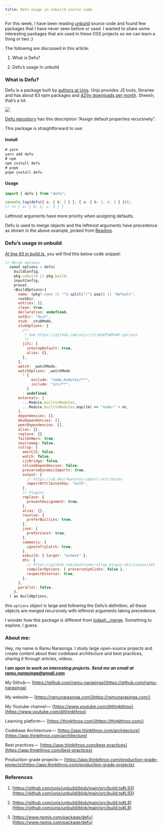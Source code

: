 ```yaml
---
title: Defu usage in unbuild source code.
---
```


For this week, I have been reading [unbuild](https://github.com/unjs/unbuild) source code and found few packages that I have never seen before or used. I wanted to share some interesting packages that are used in these OSS projects so we can learn a thing or two ;)

The following are discussed in this article:

1. What is Defu?
    
2. Defu’s usage in unbuild
    

### What is Defu?

Defu is a package built by [authors at Unjs](https://github.com/unjs). Unjs provides JS tools, libraries and has about 63 npm packages and [421m downloads per month](https://unjs.io/packages?q=&order=1&orderBy=title). Sheesh, that’s a lot.

![](https://cdn-images-1.medium.com/max/1600/1*AmoWOAIoUQj1n4jby_uhRg.png)

[Defu repository](https://github.com/unjs/defu#readme) has this description “Assign default properties recursively”.

This package is straightforward to use:

#### Install

```js
# yarn
yarn add defu
# npm
npm install defu
# pnpm
pnpm install defu
```

#### Usage

```js
import { defu } from "defu";

console.log(defu({ a: { b: 2 } }, { a: { b: 1, c: 3 } }));
// => { a: { b: 2, c: 3 } }
```

Leftmost arguments have more priority when assigning defaults.

Defu is used to merge objects and the leftmost arguments have precedence as shown in the above example, picked from [Readme](https://github.com/unjs/defu?tab=readme-ov-file#usage).

### Defu’s usage in unbuild

[At line 93 in build.ts](https://github.com/unjs/unbuild/blob/main/src/build.ts#L93), you will find this below code snippet:

```js
// Merge options
  const options = defu(
    buildConfig,
    pkg.unbuild || pkg.build,
    inputConfig,
    preset,
    <BuildOptions>{
      name: (pkg?.name || "").split("/").pop() || "default",
      rootDir,
      entries: [],
      clean: true,
      declaration: undefined,
      outDir: "dist",
      stub: _stubMode,
      stubOptions: {
        /**
         * See https://github.com/unjs/jiti#%EF%B8%8F-options
         */
        jiti: {
          interopDefault: true,
          alias: {},
        },
      },
      watch: _watchMode,
      watchOptions: _watchMode
        ? {
            exclude: "node_modules/**",
            include: "src/**",
          }
        : undefined,
      externals: [
        ...Module.builtinModules,
        ...Module.builtinModules.map((m) => "node:" + m),
      ],
      dependencies: [],
      devDependencies: [],
      peerDependencies: [],
      alias: {},
      replace: {},
      failOnWarn: true,
      sourcemap: false,
      rollup: {
        emitCJS: false,
        watch: false,
        cjsBridge: false,
        inlineDependencies: false,
        preserveDynamicImports: true,
        output: {
          // https://v8.dev/features/import-attributes
          importAttributesKey: "with",
        },
        // Plugins
        replace: {
          preventAssignment: true,
        },
        alias: {},
        resolve: {
          preferBuiltins: true,
        },
        json: {
          preferConst: true,
        },
        commonjs: {
          ignoreTryCatch: true,
        },
        esbuild: { target: "esnext" },
        dts: {
          // https://github.com/Swatinem/rollup-plugin-dts/issues/143
          compilerOptions: { preserveSymlinks: false },
          respectExternal: true,
        },
      },
      parallel: false,
    },
  ) as BuildOptions;
```

this `options` object is large and following the Defu’s definition, all these objects are merged recursively with leftmost arguments taking precedence.

I wonder how this package is different from [lodash.\_merge](https://lodash.com/docs/#merge). Something to explore, I guess.

### About me:

Hey, my name is Ramu Narasinga. I study large open-source projects and create content about their codebase architecture and best practices, sharing it through articles, videos.

***I am open to work on interesting projects. Send me an email at ramu.narasinga@gmail.com***

My Github —  [https://github.com/ramu-narasinga](https://github.com/ramu-narasinga)

My website —  [https://ramunarasinga.com](https://ramunarasinga.com/)

My Youtube channel —  [https://www.youtube.com/@thinkthroo](https://www.youtube.com/@thinkthroo)

Learning platform —  [https://thinkthroo.com](https://thinkthroo.com/)

Codebase Architecture —  [https://app.thinkthroo.com/architecture](https://app.thinkthroo.com/architecture)

Best practices —  [https://app.thinkthroo.com/best-practices](https://app.thinkthroo.com/best-practices)

Production-grade projects —  [https://app.thinkthroo.com/production-grade-projects](https://app.thinkthroo.com/production-grade-projects)

### References

1. [https://github.com/unjs/unbuild/blob/main/src/build.ts#L93](https://github.com/unjs/unbuild/blob/main/src/build.ts#L93)
    
2. [https://github.com/unjs/unbuild/blob/main/src/build.ts#L8](https://github.com/unjs/unbuild/blob/main/src/build.ts#L8)
    
3. [https://www.npmjs.com/package/defu](https://www.npmjs.com/package/defu)